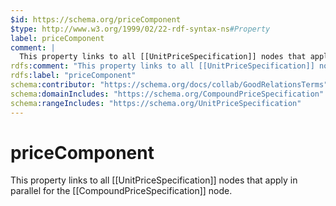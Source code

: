 ```yaml
---
$id: https://schema.org/priceComponent
$type: http://www.w3.org/1999/02/22-rdf-syntax-ns#Property
label: priceComponent
comment: |
  This property links to all [[UnitPriceSpecification]] nodes that apply in parallel for the [[CompoundPriceSpecification]] node.
rdfs:comment: "This property links to all [[UnitPriceSpecification]] nodes that apply in parallel for the [[CompoundPriceSpecification]] node."
rdfs:label: "priceComponent"
schema:contributor: "https://schema.org/docs/collab/GoodRelationsTerms"
schema:domainIncludes: "https://schema.org/CompoundPriceSpecification"
schema:rangeIncludes: "https://schema.org/UnitPriceSpecification"
---
```


# priceComponent

This property links to all [[UnitPriceSpecification]] nodes that apply in parallel for the [[CompoundPriceSpecification]] node.

